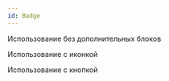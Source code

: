 ```yaml
---
id: Badge
---
```



Использование без дополнительных блоков

<Example
    component={WithBadgeContent}
    source={withBadgeContentSource}
/>


Использование с иконкой

<Example
    component={IconWithBadgeContent}
    source={iconWithBadgeContentSource}
/>

Использование с кнопкой

<Example
    component={BadgeInButton}
    source={withBadgeContentSource}
/>
